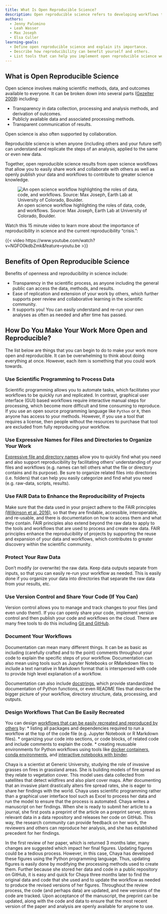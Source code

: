 ```yaml
---
title: What Is Open Reproducible Science?
description: Open reproducible science refers to developing workflows that others can easily understand and use. It enables you to build on others' work rather than starting from scratch. Learn about the importance and benefits of open reproducible science.
authors:
  - Jenny Palomino
  - Leah Wasser
  - Max Joseph
  - Elsa Culler
learning-goals:
  - Define open reproducible science and explain its importance.
  - Describe how reproducibility can benefit yourself and others.
  - List tools that can help you implement open reproducible science workflows.
---
```


## What is Open Reproducible Science

Open science involves making scientific methods, data, and outcomes available to everyone. It can be broken down into several parts (<a href="http://www.openscience.org/blog/?p=269" target="_blank">Gezelter 2009</a>) including:

  * Transparency in data collection, processing and analysis methods, and derivation of outcomes.
  * Publicly available data and associated processing methods.
  * Transparent communication of results.

Open science is also often supported by collaboration.

Reproducible science is when anyone (including others and your future self) can understand and replicate the steps of an analysis, applied to the same or even new data. 

Together, open reproducible science results from open science workflows that allow you to easily share work and collaborate with others as well as openly publish your data and workflows to contribute to greater science knowledge. 

![An open science workflow highlighting the roles of data, code, and workflows. Source: Max Joseph, Earth Lab at University of Colorado, Boulder.](/img/courses/earth-analytics/bootcamp/open-science/workflow.png){fig-alt="This figure shows an open science workflow, highlighting the roles of data, code, and workflows. Source: Max Joseph, Earth Lab at University of Colorado, Boulder."}

::: {.callout title="Importance of Reproducibility in Science"}
Watch this 15 minute video to learn more about the importance of reproducibility in science and the current reproducibility "crisis.":

{{< video https://www.youtube.com/watch?v=NGFO0kdbZmk&feature=youtu.be >}}
:::

## Benefits of Open Reproducible Science

Benefits of openness and reproducibility in science include:

  * Transparency in the scientific process, as anyone including the general public can access the data, methods, and results. 
  * Ease of replication and extension of your work by others, which further supports peer review and collaborative learning in the scientific community. 
  * It supports you! You can easily understand and re-run your own analyses as often as needed and after time has passed.  

## How Do You Make Your Work More Open and Reproducible?

The list below are things that you can begin to do to make your work more open and reproducible. It can be overwhelming to think about doing everything at once. However, each item is something that you could work towards. 

### Use Scientific Programming to Process Data

Scientific programming allows you to automate tasks, which facilitates your workflows to be quickly run and replicated. In contrast, graphical user interface (GUI) based workflows require interactive manual steps for processing, which become more difficult and time consuming to reproduce. If you use an open source programming language like `Python` or `R`, then anyone has access to your methods. However, if you use a tool that requires a license, then people without the resources to purchase that tool are excluded from fully reproducing your workflow. 

### Use Expressive Names for Files and Directories to Organize Your Work 

<a href="{{ site.url }}/courses/intro-to-earth-data-science/open-reproducible-science/get-started-open-reproducible-science/best-practices-for-organizing-open-reproducible-science/">Expressive file and directory names</a> allow you to quickly find what you need and also support reproducibility by facilitating others' understanding of your files and workflows (e.g. names can tell others what the file or directory contains and its purpose). Be sure to organize related files into directories (i.e. folders) that can help you easily categorize and find what you need (e.g. raw-data, scripts, results).

### Use FAIR Data to Enhance the Reproducibility of Projects

Make sure that the data used in your project adhere to the FAIR principles <a href="https://www.nature.com/articles/sdata201618" target="_blank">(Wilkinson et al. 2016)</a>, so that they are findable, accessible, interoperable, and re-usable, and there is documentation on how to access them and what they contain. FAIR principles also extend beyond the raw data to apply to the tools and workflows that are used to process and create new data. FAIR principles enhance the reproducibility of projects by supporting the reuse and expansion of your data and workflows, which contributes to greater discovery within the scientific community.  

### Protect Your Raw Data 

Don't modify (or overwrite) the raw data. Keep data outputs separate from inputs, so that you can easily re-run your workflow as needed. This is easily done if you organize your data into directories that separate the raw data from your results, etc. 

### Use Version Control and Share Your Code (If You Can)

Version control allows you to manage and track changes to your files (and even undo them!). If you can openly share your code, implement version control and then publish your code and workflows on the cloud. There are many free tools to do this including <a href="{{ site.url }}/workshops/intro-version-control-git/">Git and GitHub</a>. 

### Document Your Workflows

Documentation can mean many different things. It can be as basic as including (carefully crafted and to the point) comments throughout your code to explain the specific steps of your workflow. Documentation can also mean using tools such as Jupyter Notebooks or RMarkdown files to include a text narrative in Markdown format that is interspersed with code to provide high level explanation of a workflow. 

Documentation can also include <a href="{{ site.url }}/courses/earth-analytics-python/contribute-to-open-source/software-documentation-python/">docstrings</a>, which provide standardized documentation of Python functions, or even README files that describe the bigger picture of your workflow, directory structure, data, processing, and outputs.

### Design Workflows That Can Be Easily Recreated

You can design <a href="{{ site.url }}/courses/earth-analytics-python/create-efficient-data-workflows/design-efficient-workflows/">workflows that can be easily recreated and reproduced by others</a> by:
* listing all packages and dependencies required to run a workflow at the top of the code file (e.g. Jupyter Notebook or R Markdown files).
* organizing your code into sections, or code blocks, of related code and include comments to explain the code. 
* creating reusuable environments for Python workflows using tools like <a href="https://www.docker.com/resources/what-container"  target="_blank">docker containers</a>, <a href="https://docs.conda.io/en/latest/"  target="_blank">conda environments</a>, and <a href="https://mybinder.org/" target="_blank">interactive notebooks with binder</a>. 


::: {.callout title="Open Reproducible Science - A Case Study"}

Chaya is a scientist at Generic University, studying the role of invasive grasses on fires in grassland areas. She is building models of fire spread as they relate to vegetation cover. This model uses data collected from satellites that detect wildfires and also plant cover maps. After documenting that an invasive plant drastically alters fire spread rates, she is eager to share her findings with the world. Chaya uses scientific programming rather than a graphical user interface tool such as Excel to process her data and run the model to ensure that the process is automated. Chaya writes a manuscript on her findings. When she is ready to submit her article to a journal, she first posts a preprint of the article on a preprint server, stores relevant data in a data repository and releases her code on GitHub. This way, the research community can provide feedback on her work, the reviewers and others can reproduce her analysis, and she has established precedent for her findings. 

In the first review of her paper, which is returned 3 months later, many changes are suggested which impact her final figures. Updating figures could be a tedious process. However, in this case, Chaya has developed these figures using the Python programming language. Thus, updating figures is easily done by modifying the processing methods used to create them. Further because she stored her data and code in a public repository on GitHub, it is easy and quick for Chaya three months later to find the original data and code that she used and to update the workflow as needed to produce the revised versions of her figures. Throughout the review process, the code (and perhaps data) are updated, and new versions of the code are tracked. Upon acceptance of the manuscript, the preprint can be updated, along with the code and data to ensure that the most recent version of the paper and analysis are openly available for anyone to use.

:::

